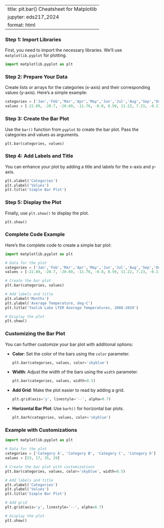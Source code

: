 
---
title: plt.bar() Cheatsheet for Matplotlib
jupyter: eds217_2024
format: html
---


### Step 1: Import Libraries

First, you need to import the necessary libraries. We'll use `matplotlib.pyplot` for plotting.

```python
import matplotlib.pyplot as plt
```

### Step 2: Prepare Your Data

Create lists or arrays for the categories (x-axis) and their corresponding values (y-axis). Here’s a simple example:

```python
categories = ['Jan','Feb','Mar','Apr','May','Jun','Jul','Aug','Sep','Oct','Nov','Dec']
values = [-22.89, -20.7, -20.69, -11.76, -0.8, 8.59, 11.22, 7.23, -0.11, -10.54, -18.34, -21.44]
```

### Step 3: Create the Bar Plot

Use the `bar()` function from `pyplot` to create the bar plot. Pass the categories and values as arguments.

```python
plt.bar(categories, values)
```

### Step 4: Add Labels and Title

You can enhance your plot by adding a title and labels for the x-axis and y-axis.

```python
plt.xlabel('Categories')
plt.ylabel('Values')
plt.title('Simple Bar Plot')
```

### Step 5: Display the Plot

Finally, use `plt.show()` to display the plot.

```python
plt.show()
```

### Complete Code Example

Here's the complete code to create a simple bar plot:

```python
import matplotlib.pyplot as plt

# Data for the plot
categories = ['Jan','Feb','Mar','Apr','May','Jun','Jul','Aug','Sep','Oct','Nov','Dec']
values = [-22.89, -20.7, -20.69, -11.76, -0.8, 8.59, 11.22, 7.23, -0.11, -10.54, -18.34, -21.44]

# Create the bar plot
plt.bar(categories, values)

# Add labels and title
plt.xlabel('Months')
plt.ylabel('Average Temperature, deg-C')
plt.title('Toolik Lake LTER Average Temperatures, 2008-2019')

# Display the plot
plt.show()
```

### Customizing the Bar Plot

You can further customize your bar plot with additional options:

- **Color**: Set the color of the bars using the `color` parameter.
  
  ```python
  plt.bar(categories, values, color='skyblue')
  ```

- **Width**: Adjust the width of the bars using the `width` parameter.

  ```python
  plt.bar(categories, values, width=0.5)
  ```

- **Add Grid**: Make the plot easier to read by adding a grid.

  ```python
  plt.grid(axis='y', linestyle='--', alpha=0.7)
  ```

- **Horizontal Bar Plot**: Use `barh()` for horizontal bar plots.

  ```python
  plt.barh(categories, values, color='skyblue')
  ```

### Example with Customizations

```python
import matplotlib.pyplot as plt

# Data for the plot
categories = ['Category A', 'Category B', 'Category C', 'Category D']
values = [23, 17, 35, 29]

# Create the bar plot with customizations
plt.bar(categories, values, color='skyblue', width=0.5)

# Add labels and title
plt.xlabel('Categories')
plt.ylabel('Values')
plt.title('Simple Bar Plot')

# Add grid
plt.grid(axis='y', linestyle='--', alpha=0.7)

# Display the plot
plt.show()
```
